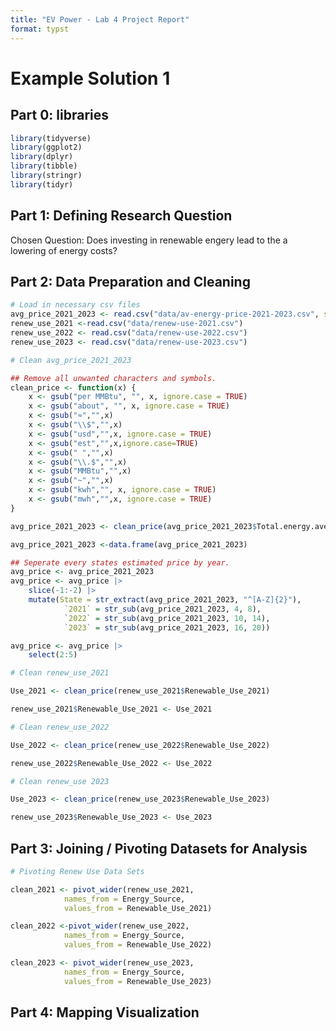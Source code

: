 ```yaml
---
title: "EV Power - Lab 4 Project Report"
format: typst
---
```


# Example Solution 1

## **Part 0: libraries**

```r
library(tidyverse)
library(ggplot2)
library(dplyr)
library(tibble)
library(stringr)
library(tidyr)
```

## **Part 1:** **Defining Research Question**

Chosen Question: Does investing in renewable engery lead to the a lowering of energy costs?

## **Part 2: Data Preparation and Cleaning**

```r
# Load in necessary csv files
avg_price_2021_2023 <- read.csv("data/av-energy-price-2021-2023.csv", stringsAsFactors = FALSE)
renew_use_2021 <-read.csv("data/renew-use-2021.csv")
renew_use_2022 <- read.csv("data/renew-use-2022.csv")
renew_use_2023 <- read.csv("data/renew-use-2023.csv")

# Clean avg_price_2021_2023

## Remove all unwanted characters and symbols. 
clean_price <- function(x) {
    x <- gsub("per MMBtu", "", x, ignore.case = TRUE)
    x <- gsub("about", "", x, ignore.case = TRUE)
    x <- gsub("≈","",x)
    x <- gsub("\\$","",x)
    x <- gsub("usd","",x, ignore.case = TRUE)
    x <- gsub("est","",x,ignore.case=TRUE)
    x <- gsub(" ","",x)
    x <- gsub("\\.$","",x)
    x <- gsub("MMBtu","",x)
    x <- gsub("~","",x)
    x <- gsub("kwh","", x, ignore.case = TRUE)
    x <- gsub("mwh","",x, ignore.case = TRUE)
}

avg_price_2021_2023 <- clean_price(avg_price_2021_2023$Total.energy.average.price..dollars.per.million.Btu...)

avg_price_2021_2023 <-data.frame(avg_price_2021_2023)

## Seperate every states estimated price by year.
avg_price <- avg_price_2021_2023
avg_price <- avg_price |>
    slice(-1:-2) |>
    mutate(State = str_extract(avg_price_2021_2023, "^[A-Z]{2}"),
            `2021` = str_sub(avg_price_2021_2023, 4, 8),
            `2022` = str_sub(avg_price_2021_2023, 10, 14),
            `2023` = str_sub(avg_price_2021_2023, 16, 20))

avg_price <- avg_price |>
    select(2:5)

# Clean renew_use_2021

Use_2021 <- clean_price(renew_use_2021$Renewable_Use_2021)

renew_use_2021$Renewable_Use_2021 <- Use_2021

# Clean renew_use_2022

Use_2022 <- clean_price(renew_use_2022$Renewable_Use_2022)

renew_use_2022$Renewable_Use_2022 <- Use_2022

# Clean renew_use 2023

Use_2023 <- clean_price(renew_use_2023$Renewable_Use_2023)

renew_use_2023$Renewable_Use_2023 <- Use_2023

```

## **Part 3: Joining / Pivoting Datasets for Analysis**

```r
# Pivoting Renew Use Data Sets

clean_2021 <- pivot_wider(renew_use_2021,
            names_from = Energy_Source,
            values_from = Renewable_Use_2021)

clean_2022 <-pivot_wider(renew_use_2022,
            names_from = Energy_Source,
            values_from = Renewable_Use_2022)

clean_2023 <- pivot_wider(renew_use_2023,
            names_from = Energy_Source,
            values_from = Renewable_Use_2023)

```

## **Part 4: Mapping Visualization**

```r

```